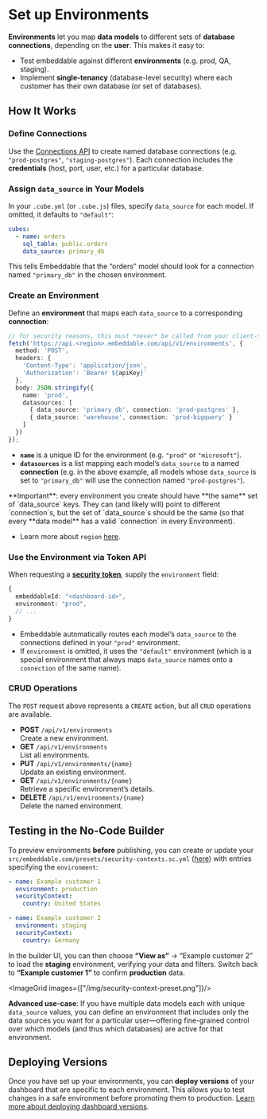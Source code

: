 # Set up Environments

**Environments** let you map **data models** to different sets of **database connections**, depending on the **user**.  This makes it easy to:

- Test embeddable against different **environments** (e.g. prod, QA, staging).
- Implement **single-tenancy** (database-level security) where each customer has their own database (or set of databases).

## How It Works

<Steps>

### **Define Connections**  
   Use the [Connections API](./connect-your-database) to create named database connections (e.g. `"prod-postgres"`, `"staging-postgres"`). Each connection includes the **credentials** (host, port, user, etc.) for a particular database.

### **Assign `data_source` in Your Models**  
   In your `.cube.yml` (or `.cube.js`) files, specify `data_source` for each model. If omitted, it defaults to `"default"`:
   ```yaml
   cubes:
     - name: orders
       sql_table: public.orders
       data_source: primary_db
   ```
   This tells Embeddable that the “orders” model should look for a connection named `"primary_db"` in the chosen environment.


### **Create an Environment**  
   Define an **environment** that maps each `data_source` to a corresponding **connection**:
   ```ts
   // for security reasons, this must *never* be called from your client-side
   fetch('https://api.<region>.embeddable.com/api/v1/environments', {
     method: 'POST',
     headers: {
       'Content-Type': 'application/json',
       'Authorization': `Bearer ${apiKey}`
     },
     body: JSON.stringify({
       name: 'prod',
       datasources: [
         { data_source: 'primary_db', connection: 'prod-postgres' },
         { data_source: 'warehouse', connection: 'prod-bigquery' }
       ]
     })
   });
   ```
   - **`name`** is a unique ID for the environment (e.g. `"prod"` or `"microsoft"`).  
   - **`datasources`** is a list mapping each model’s `data_source` to a named **connection** (e.g. in the above example, all models whose `data_source` is set to `"primary_db"` will use the connection named `"prod-postgres"`).

   <Callout emoji="💡">
  **Important**: every environment you create should have **the same** set of `data_source` keys.  They can (and likely will) point to different `connection`s, but the set of `data_source`s should be the same (so that every **data model** has a valid `connection` in every Environment).
  </Callout>

   - Learn more about `region` [here](/deployment/deployment-regions).

### **Use the Environment via Token API**  
   When requesting a [**security token**](/deployment/tokens-api), supply the `environment` field:
   ```ts
   {
     embeddableId: "<dashboard-id>",
     environment: "prod",
     // ...
   }
   ```
   - Embeddable automatically routes each model’s `data_source` to the connections defined in your `"prod"` environment.  
   - If `environment` is omitted, it uses the `"default"` environment (which is a special environment that always maps `data_source` names onto a `connection` of the same name).

</Steps>

### CRUD Operations

The `POST` request above represents a `CREATE` action, but all `CRUD` operations are available. 

- **POST** `/api/v1/environments`  
  Create a new environment.  
- **GET** `/api/v1/environments`  
  List all environments.  
- **PUT** `/api/v1/environments/{name}`  
  Update an existing environment.  
- **GET** `/api/v1/environments/{name}`  
  Retrieve a specific environment’s details.  
- **DELETE** `/api/v1/environments/{name}`  
  Delete the named environment.

## Testing in the No-Code Builder

To preview environments **before** publishing, you can create or update your `src/embeddable.com/presets/security-contexts.sc.yml` ([here](https://github.com/embeddable-hq/embeddable-boilerplate/blob/main/src/embeddable.com/presets/security-contexts.sc.yml)) with entries specifying the `environment`:
   ```yaml
   - name: Example customer 1
     environment: production
     securityContext:
       country: United States

   - name: Example customer 2
     environment: staging
     securityContext:
       country: Germany
   ```

In the builder UI, you can then choose **“View as”** → “Example customer 2” to load the **staging** environment, verifying your data and filters. Switch back to **“Example customer 1”** to confirm **production** data.

<ImageGrid images={["/img/security-context-preset.png"]}/>

**Advanced use-case**: If you have multiple data models each with unique `data_source` values, you can define an environment that includes only the data sources you want for a particular user—offering fine-grained control over which models (and thus which databases) are active for that environment.

## Deploying Versions

Once you have set up your environments, you can **deploy versions** of your dashboard that are specific to each environment. This allows you to test changes in a safe environment before promoting them to production. [Learn more about deploying dashboard versions](/deployment/versions).